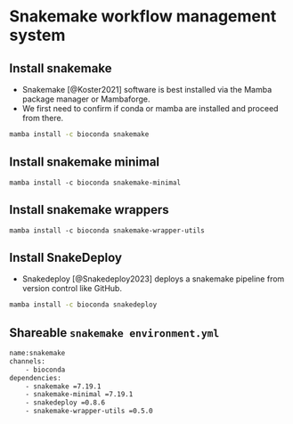 # Snakemake workflow management system

## Install snakemake
- Snakemake [@Koster2021] software is best installed via the Mamba package manager or Mambaforge. 
- We first need to confirm if conda or mamba are installed and proceed from there.

```bash
mamba install -c bioconda snakemake
```

## Install snakemake minimal
```
mamba install -c bioconda snakemake-minimal
```

## Install snakemake wrappers
```
mamba install -c bioconda snakemake-wrapper-utils
```

## Install SnakeDeploy
- Snakedeploy [@Snakedeploy2023] deploys a snakemake pipeline from version control like GitHub.

```bash
mamba install -c bioconda snakedeploy
```

## Shareable `snakemake environment.yml`
```bash
name:snakemake
channels:
    - bioconda
dependencies:
    - snakemake =7.19.1
    - snakemake-minimal =7.19.1
    - snakedeploy =0.8.6
    - snakemake-wrapper-utils =0.5.0
```
